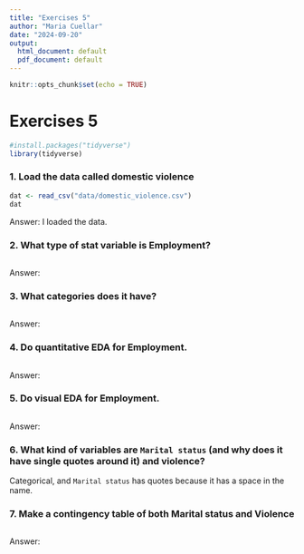 ```yaml
---
title: "Exercises 5"
author: "Maria Cuellar"
date: "2024-09-20"
output:
  html_document: default
  pdf_document: default
---
```


```r
knitr::opts_chunk$set(echo = TRUE)
```

# Exercises 5

```r
#install.packages("tidyverse")
library(tidyverse)
```

### 1. Load the data called domestic violence

```r
dat <- read_csv("data/domestic_violence.csv")
dat

```

Answer: I loaded the data.

### 2. What type of stat variable is Employment?

```r

```

Answer: 


### 3. What categories does it have?

```r

```

Answer: 


### 4. Do quantitative EDA for Employment.

```r

```

Answer: 


### 5. Do visual EDA for Employment.

```r

```

Answer: 

### 6. What kind of variables are `Marital status` (and why does it have single quotes around it) and violence?
Categorical, and `Marital status` has quotes because it has a space in the name.


### 7. Make a contingency table of both Marital status and Violence
```r

```

Answer: 


